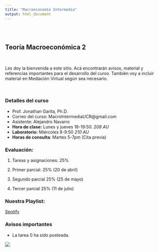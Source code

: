 ```yaml
---
title: "Macroeconomía Intermedia"
output: html_document
---
```


<style type="text/css">
.title {
  display: none;
}

#getting-started img {
  margin-right: 10px;
}

</style>

<div class="row" style="padding-top: 30px;">
<div class="col-sm-6">


# **Teoría Macroeconómica 2**
<br>

Les doy la bienvenida a este sitio. Acá encontrarán avisos, material y referencias importantes para el desarrollo del curso. También voy a incluir material en Mediación Virtual según sea necesario. 

<br>

### Detalles del curso
* Prof. Jonathan Garita, Ph.D.
* Correo del curso: MacroIntermediaUCR@gmail.com
* Asistente: Alejandro Navarro 
* **Hora de clase:** Lunes y jueves 18-19:50. *208 AU*
* **Laboratorio:** Miércoles 8-9:50 *210 AU*
* **Horas de consulta**: Martes 5-7pm (Cita previa)

### Evaluación:

1. Tareas y asignaciones: 25%

2. Primer parcial: 25% (20 de abril)

3. Segundo parcial 25% (25 de mayo)

3. Tercer parcial 25% (11 de julio)


### Nuestra Playlist:

[Spotify](https://open.spotify.com/playlist/6iUXUSTv312kdGoXyV3y7z?si=76a943fb8b8640f5&pt=25506793e7a01de5c5580dbf42db38d3)


### Avisos importantes

* La tarea 0 ha sido posteada. 

</div>
<div class="col-sm-6">


<a href = "https://sites.google.com/site/matthiaskehrig/hermes">
![](images/hermes.jpg)


</a>
</div>
